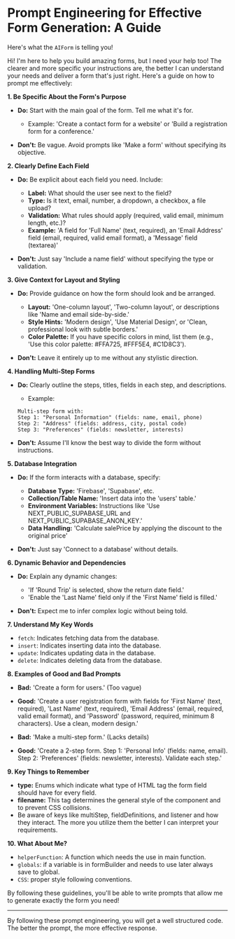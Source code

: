 # Prompt Engineering for Effective Form Generation: A Guide

Here's what the `AIForm` is telling you!

Hi! I'm here to help you build amazing forms, but I need your help too! The clearer and more specific your instructions are, the better I can understand your needs and deliver a form that's just right. Here's a guide on how to prompt me effectively:

**1. Be Specific About the Form's Purpose**

*   **Do:** Start with the main goal of the form. Tell me what it's for.

    *   Example: 'Create a contact form for a website' or 'Build a registration form for a conference.'
*   **Don't:** Be vague. Avoid prompts like 'Make a form' without specifying its objective.

**2. Clearly Define Each Field**

*   **Do:** Be explicit about each field you need. Include:

    *   **Label:** What should the user see next to the field?
    *   **Type:** Is it text, email, number, a dropdown, a checkbox, a file upload?
    *   **Validation:** What rules should apply (required, valid email, minimum length, etc.)?
    *   **Example:** 'A field for 'Full Name' (text, required), an 'Email Address' field (email, required, valid email format), a 'Message' field (textarea)'

*   **Don't:** Just say 'Include a name field' without specifying the type or validation.

**3. Give Context for Layout and Styling**

*   **Do:** Provide guidance on how the form should look and be arranged.

    *   **Layout:** 'One-column layout', 'Two-column layout', or descriptions like 'Name and email side-by-side.'
    *   **Style Hints:** 'Modern design', 'Use Material Design', or 'Clean, professional look with subtle borders.'
    *   **Color Palette:** If you have specific colors in mind, list them (e.g., 'Use this color palette: #FFA725, #FFF5E4, #C1D8C3').

*   **Don't:** Leave it entirely up to me without any stylistic direction.

**4. Handling Multi-Step Forms**

*   **Do:** Clearly outline the steps, titles, fields in each step, and descriptions.

    *   Example:

    ```
    Multi-step form with:
    Step 1: "Personal Information" (fields: name, email, phone)
    Step 2: "Address" (fields: address, city, postal code)
    Step 3: "Preferences" (fields: newsletter, interests)
    ```

*   **Don't:** Assume I'll know the best way to divide the form without instructions.

**5. Database Integration**

*   **Do:** If the form interacts with a database, specify:

    *   **Database Type:** 'Firebase', 'Supabase', etc.
    *   **Collection/Table Name:** 'Insert data into the 'users' table.'
    *   **Environment Variables:** Instructions like 'Use NEXT\_PUBLIC\_SUPABASE\_URL and NEXT\_PUBLIC\_SUPABASE\_ANON\_KEY.'
    *   **Data Handling:** 'Calculate salePrice by applying the discount to the original price'

*   **Don't:** Just say 'Connect to a database' without details.

**6. Dynamic Behavior and Dependencies**

*   **Do:** Explain any dynamic changes:

    *   'If 'Round Trip' is selected, show the return date field.'
    *   'Enable the 'Last Name' field only if the 'First Name' field is filled.'

*   **Don't:** Expect me to infer complex logic without being told.

**7. Understand My Key Words**

*   `fetch`: Indicates fetching data from the database.
*   `insert`: Indicates inserting data into the database.
*   `update`: Indicates updating data in the database.
*   `delete`: Indicates deleting data from the database.

**8. Examples of Good and Bad Prompts**

*   **Bad:** 'Create a form for users.' (Too vague)
*   **Good:** 'Create a user registration form with fields for 'First Name' (text, required), 'Last Name' (text, required), 'Email Address' (email, required, valid email format), and 'Password' (password, required, minimum 8 characters). Use a clean, modern design.'

*   **Bad:** 'Make a multi-step form.' (Lacks details)
*   **Good:** 'Create a 2-step form. Step 1: 'Personal Info' (fields: name, email). Step 2: 'Preferences' (fields: newsletter, interests). Validate each step.'

**9. Key Things to Remember**

*   **type:** Enums which indicate what type of HTML tag the form field should have for every field.
*   **filename:** This tag determines the general style of the component and to prevent CSS collisions.
*   Be aware of keys like multiStep, fieldDefinitions, and listener and how they interact. The more you utilize them the better I can interpret your requirements.

**10. What About Me?**

*   `helperFunction`: A function which needs the use in main function.
*   `globals`: if a variable is in formBuilder and needs to use later always save to global.
*   `CSS`: proper style following conventions.

By following these guidelines, you'll be able to write prompts that allow me to generate exactly the form you need!

***

By following these prompt engineering, you will get a well structured code. The better the prompt, the more effective response.
